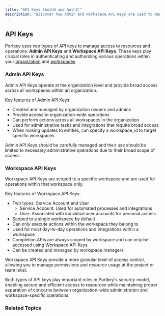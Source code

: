 ```yaml
---
title: "API Keys (AuthN and AuthZ)"
description: "Discover how Admin and Workspace API Keys are used to manage access and operations in Portkey."
---
```


## API Keys

Portkey uses two types of API keys to manage access to resources and operations: **Admin API Keys** and **Workspace API Keys**. These keys play crucial roles in authenticating and authorizing various operations within your [organization](/docs/product/enterprise-offering/org-management/organizations) and [workspaces](/api-reference/admin-api/control-plane/admin/workspaces/create-workspace).

### Admin API Keys

Admin API Keys operate at the organization level and provide broad access across all workspaces within an organization.

Key features of Admin API Keys:

* Created and managed by organization owners and admins
* Provide access to organization-wide operations
* Can perform actions across all workspaces in the organization
* Used for administrative tasks and integrations that require broad access
* When making updates to entities, can specify a workspace\_id to target specific workspaces

Admin API Keys should be carefully managed and their use should be limited to necessary administrative operations due to their broad scope of access.

### Workspace API Keys

Workspace API Keys are scoped to a specific workspace and are used for operations within that workspace only.

Key features of Workspace API Keys:

* Two types: Service Account and User
   * Service Account: Used for automated processes and integrations
   * User: Associated with individual user accounts for personal access
* Scoped to a single workspace by default
* Can only execute actions within the workspace they belong to
* Used for most day-to-day operations and integrations within a workspace
* Completion APIs are always scoped by workspace and can only be accessed using Workspace API Keys
* Can be created and managed by workspace managers

Workspace API Keys provide a more granular level of access control, allowing you to manage permissions and resource usage at the project or team level.

Both types of API keys play important roles in Portkey's security model, enabling secure and efficient access to resources while maintaining proper separation of concerns between organization-wide administration and workspace-specific operations.

### Related Topics

<Card title="Organizations" href="/docs/product/enterprise-offering/org-management/organizations"/>
<Card title="Workspaces" href="/api-reference/admin-api/control-plane/admin/workspaces/create-workspace"/>
<Card title="User Roles & Permissions" href="/docs/product/enterprise-offering/org-management/user-roles-and-permissions"/>
